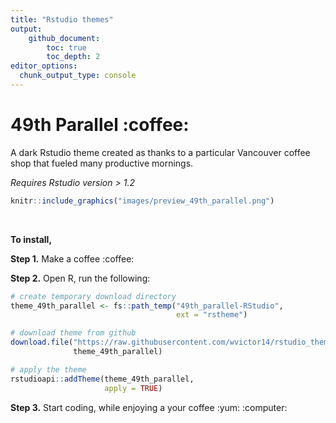 ```yaml
---
title: "Rstudio themes"
output: 
    github_document:
        toc: true
        toc_depth: 2
editor_options: 
  chunk_output_type: console
---
```


# 49th Parallel :coffee:

A dark Rstudio theme created as thanks to a particular Vancouver coffee shop that fueled many productive mornings.

*Requires Rstudio version > 1.2* 

```r
knitr::include_graphics("images/preview_49th_parallel.png")
```
<br>

**To install,** 

**Step 1.** Make a coffee :coffee:

**Step 2.** Open R, run the following:

```r
# create temporary download directory
theme_49th_parallel <- fs::path_temp("49th_parallel-RStudio", 
                                     ext = "rstheme")

# download theme from github
download.file("https://raw.githubusercontent.com/wvictor14/rstudio_themes/master/49th%20Parallel.rstheme", 
              theme_49th_parallel)

# apply the theme
rstudioapi::addTheme(theme_49th_parallel, 
                     apply = TRUE)
```

**Step 3.** Start coding, while enjoying a your coffee :yum: :computer: